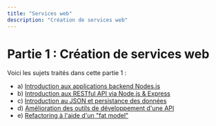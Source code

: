```yaml
---
title: "Services web"
description: "Création de services web"
---
```


# Partie 1 : Création de services web

Voici les sujets traités dans cette partie 1 :

- a) [Introduction aux applications backend Nodes.js](nodejs-app)
- b) [Introduction aux RESTful API via Node.js & Express](express-api)
- c) [Introduction au JSON et persistance des données](json)
- d) [Amélioration des outils de développement d'une API](tools)
- e) [Refactoring à l'aide d'un "fat model"](refactoring)